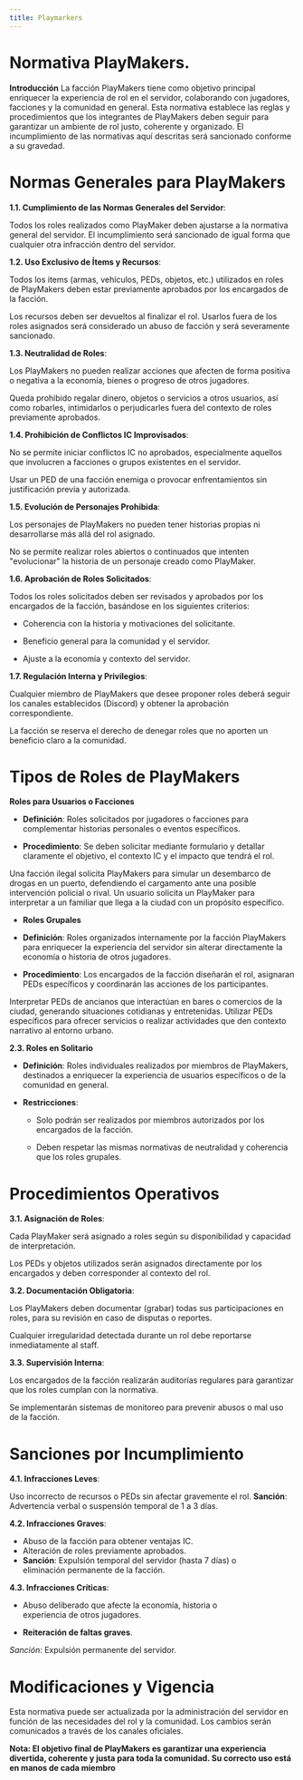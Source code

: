 ```yaml
---
title: Playmarkers
---
```



# Normativa PlayMakers.

**Introducción**
La facción PlayMakers tiene como objetivo principal enriquecer la experiencia de rol en el servidor, colaborando con jugadores, facciones y la comunidad en general. Esta normativa establece las reglas y procedimientos que los integrantes de PlayMakers deben seguir para garantizar un ambiente de rol justo, coherente y organizado. El incumplimiento de las normativas aquí descritas será sancionado conforme a su gravedad.

# Normas Generales para PlayMakers

**1.1. Cumplimiento de las Normas Generales del Servidor**:

Todos los roles realizados como PlayMaker deben ajustarse a la normativa general del servidor. El incumplimiento será sancionado de igual forma que cualquier otra infracción dentro del servidor.

**1.2. Uso Exclusivo de Ítems y Recursos**:

Todos los items (armas, vehículos, PEDs, objetos, etc.) utilizados en roles de PlayMakers deben estar previamente aprobados por los encargados de la facción.

Los recursos deben ser devueltos al finalizar el rol. Usarlos fuera de los roles asignados será considerado un abuso de facción y será severamente sancionado.

**1.3. Neutralidad de Roles**:

Los PlayMakers no pueden realizar acciones que afecten de forma positiva o negativa a la economía, bienes o progreso de otros jugadores.

Queda prohibido regalar dinero, objetos o servicios a otros usuarios, así como robarles, intimidarlos o perjudicarles fuera del contexto de roles previamente aprobados.

**1.4. Prohibición de Conflictos IC Improvisados**:

No se permite iniciar conflictos IC no aprobados, especialmente aquellos que involucren a facciones o grupos existentes en el servidor.

<Callout type="info">
Usar un PED de una facción enemiga o provocar enfrentamientos sin justificación previa y autorizada.

</Callout>

**1.5. Evolución de Personajes Prohibida**:

Los personajes de PlayMakers no pueden tener historias propias ni desarrollarse más allá del rol asignado.

No se permite realizar roles abiertos o continuados que intenten "evolucionar" la historia de un personaje creado como PlayMaker.

**1.6. Aprobación de Roles Solicitados**:

Todos los roles solicitados deben ser revisados y aprobados por los encargados de la facción, basándose en los siguientes criterios:

  - Coherencia con la historia y motivaciones del solicitante.

  - Beneficio general para la comunidad y el servidor.

  - Ajuste a la economía y contexto del servidor.

**1.7. Regulación Interna y Privilegios**:

Cualquier miembro de PlayMakers que desee proponer roles deberá seguir los canales establecidos (Discord) y obtener la aprobación correspondiente.

La facción se reserva el derecho de denegar roles que no aporten un beneficio claro a la comunidad.

# Tipos de Roles de PlayMakers

**Roles para Usuarios o Facciones**

- **Definición**: Roles solicitados por jugadores o facciones para complementar historias personales o eventos específicos.

- **Procedimiento**: Se deben solicitar mediante formulario y detallar claramente el objetivo, el contexto IC y el impacto que tendrá el rol.

<Callout type="info">
Una facción ilegal solicita PlayMakers para simular un desembarco de drogas en un puerto, defendiendo el cargamento ante una posible intervención policial o rival.
</Callout> 

<Callout type="info">
Un usuario solicita un PlayMaker para interpretar a un familiar que llega a la ciudad con un propósito específico.
</Callout> 

- **Roles Grupales**

- **Definición**: Roles organizados internamente por la facción PlayMakers para enriquecer la experiencia del servidor sin alterar directamente la economía o historia de otros jugadores.

- **Procedimiento**: Los encargados de la facción diseñarán el rol, asignaran PEDs específicos y coordinarán las acciones de los participantes.

<Callout type="info">
Interpretar PEDs de ancianos que interactúan en bares o comercios de la ciudad, generando situaciones cotidianas y entretenidas.
Utilizar PEDs específicos para ofrecer servicios o realizar actividades que den contexto narrativo al entorno urbano.
</Callout> 

**2.3. Roles en Solitario**

- **Definición**: Roles individuales realizados por miembros de PlayMakers, destinados a enriquecer la experiencia de usuarios específicos o de la comunidad en general.

- **Restricciones**: 

  - Solo podrán ser realizados por miembros autorizados por los encargados de la facción.

  - Deben respetar las mismas normativas de neutralidad y coherencia que los roles grupales.

# Procedimientos Operativos

**3.1. Asignación de Roles**:

Cada PlayMaker será asignado a roles según su disponibilidad y capacidad de interpretación.

Los PEDs y objetos utilizados serán asignados directamente por los encargados y deben corresponder al contexto del rol.

**3.2. Documentación Obligatoria**:

Los PlayMakers deben documentar (grabar) todas sus participaciones en roles, para su revisión en caso de disputas o reportes.

Cualquier irregularidad detectada durante un rol debe reportarse inmediatamente al staff.

**3.3. Supervisión Interna**:

Los encargados de la facción realizarán auditorías regulares para garantizar que los roles cumplan con la normativa.

Se implementarán sistemas de monitoreo para prevenir abusos o mal uso de la facción.

# Sanciones por Incumplimiento

**4.1. Infracciones Leves**:

Uso incorrecto de recursos o PEDs sin afectar gravemente el rol.
**Sanción**: Advertencia verbal o suspensión temporal de 1 a 3 días.

**4.2. Infracciones Graves**:

- Abuso de la facción para obtener ventajas IC.
- Alteración de roles previamente aprobados.
- **Sanción**: Expulsión temporal del servidor (hasta 7 días) o     
  eliminación permanente de la facción.

**4.3. Infracciones Críticas**:

- Abuso deliberado que afecte la economía, historia o       
  experiencia de otros jugadores.

- **Reiteración de faltas graves**.

*Sanción*: Expulsión permanente del servidor.

# Modificaciones y Vigencia
Esta normativa puede ser actualizada por la administración del servidor en función de las necesidades del rol y la comunidad. Los cambios serán comunicados a través de los canales oficiales.

**Nota: El objetivo final de PlayMakers es garantizar una experiencia divertida, coherente y justa para toda la comunidad. Su correcto uso está en manos de cada miembro**